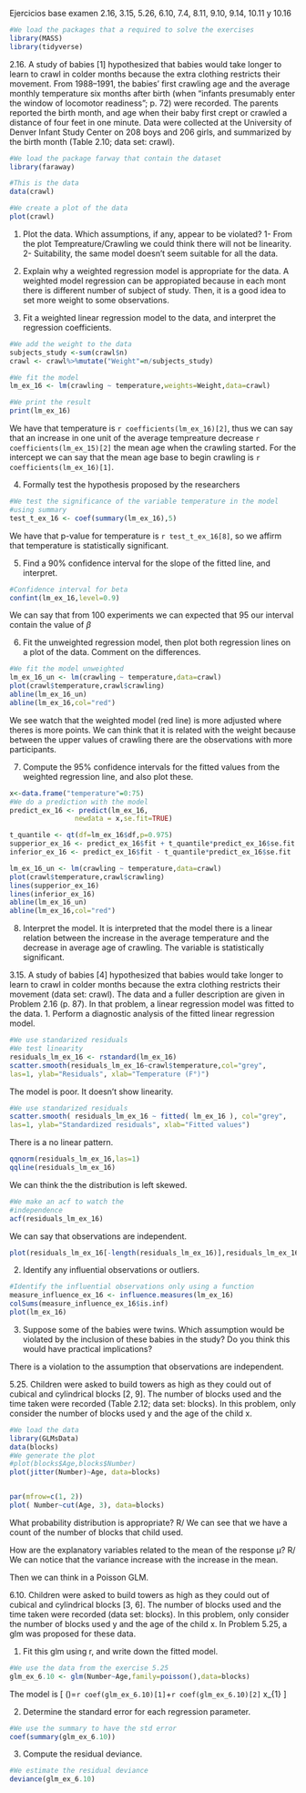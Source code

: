 Ejercicios base examen 2.16, 3.15, 5.26, 6.10, 7.4, 8.11, 9.10, 9.14, 10.11 y 10.16


```r
#We load the packages that a required to solve the exercises
library(MASS)
library(tidyverse)


```


2.16. A study of babies [1] hypothesized that babies would take longer to
learn to crawl in colder months because the extra clothing restricts their
movement. From 1988–1991, the babies’ first crawling age and the average
monthly temperature six months after birth (when “infants presumably enter the window of locomotor readiness”; p. 72) were recorded. The parents
reported the birth month, and age when their baby first crept or crawled a
distance of four feet in one minute. Data were collected at the University of
Denver Infant Study Center on 208 boys and 206 girls, and summarized by
the birth month (Table 2.10; data set: crawl).


```r
#We load the package farway that contain the dataset
library(faraway)

#This is the data
data(crawl)

#We create a plot of the data
plot(crawl)
```
1. Plot the data. Which assumptions, if any, appear to be violated?
1- From the plot Tempreature/Crawling we 
could think there will not be linearity. 
2- Suitability, the same model doesn't seem
suitable for all the data.

2. Explain why a weighted regression model is appropriate for the data.
A weighted model regression can be appropiated
because in each mont there is different number 
of subject of study. Then, it is a good idea to 
set more weight to some observations.

3. Fit a weighted linear regression model to the data, and interpret the
regression coefficients.

```r
#We add the weight to the data 
subjects_study <-sum(crawl$n)
crawl <- crawl%>%mutate("Weight"=n/subjects_study)

#We fit the model
lm_ex_16 <- lm(crawling ~ temperature,weights=Weight,data=crawl)

#We print the result
print(lm_ex_16)
```

We have that temperature is `r coefficients(lm_ex_16)[2]`, thus we can say 
that an increase in one unit of the average tempreature decrease `r coefficients(lm_ex_15)[2]`
the mean age when the crawling started. For the intercept we can say that the 
mean age base to begin crawling is `r coefficients(lm_ex_16)[1]`.


4. Formally test the hypothesis proposed by the researchers
```r
#We test the significance of the variable temperature in the model
#using summary
test_t_ex_16 <- coef(summary(lm_ex_16),5)
```

We have that p-value for temperature is `r test_t_ex_16[8]`, so we affirm that temperature
is statistically significant.


5. Find a 90% confidence interval for the slope of the fitted line, and
interpret.

```r
#Confidence interval for beta
confint(lm_ex_16,level=0.9)
```
We can say that from 100 experiments
we can expected that 95 our interval 
contain the value of $\beta$


6. Fit the unweighted regression model, then plot both regression lines on
a plot of the data. Comment on the differences.
```r
#We fit the model unweighted
lm_ex_16_un <- lm(crawling ~ temperature,data=crawl)
plot(crawl$temperature,crawl$crawling)
abline(lm_ex_16_un)
abline(lm_ex_16,col="red")
```

We see watch that the weighted model (red line)
is more adjusted where theres is more points.
We can think that it is related with the weight
because between the upper values of crawling there are the
observations with more participants.

7. Compute the 95% confidence intervals for the fitted values from the
weighted regression line, and also plot these.
```r
x<-data.frame("temperature"=0:75)
#We do a prediction with the model
predict_ex_16 <- predict(lm_ex_16,
                newdata = x,se.fit=TRUE)

t_quantile <- qt(df=lm_ex_16$df,p=0.975)
supperior_ex_16 <- predict_ex_16$fit + t_quantile*predict_ex_16$se.fit
inferior_ex_16 <- predict_ex_16$fit - t_quantile*predict_ex_16$se.fit

lm_ex_16_un <- lm(crawling ~ temperature,data=crawl)
plot(crawl$temperature,crawl$crawling)
lines(supperior_ex_16)
lines(inferior_ex_16)
abline(lm_ex_16_un)
abline(lm_ex_16,col="red")

```

8. Interpret the model.
It is interpreted that the model there is
a linear relation between the increase in the
average temperature and the decrease in average 
age of crawling. The variable is statistically 
significant. 



3.15. A study of babies [4] hypothesized that babies would take longer to
learn to crawl in colder months because the extra clothing restricts their
movement (data set: crawl). The data and a fuller description are given in
Problem 2.16 (p. 87). In that problem, a linear regression model was fitted
to the data.
1. Perform a diagnostic analysis of the fitted linear regression model.


```r
#We use standarized residuals
#We test linearity
residuals_lm_ex_16 <- rstandard(lm_ex_16)
scatter.smooth(residuals_lm_ex_16~crawl$temperature,col="grey",
las=1, ylab="Residuals", xlab="Temperature (F°)")
```
The model is poor. It doesn't show linearity.

```r
#We use standarized residuals
scatter.smooth( residuals_lm_ex_16 ~ fitted( lm_ex_16 ), col="grey",
las=1, ylab="Standardized residuals", xlab="Fitted values")
```
There is a no linear pattern.

```r
qqnorm(residuals_lm_ex_16,las=1)
qqline(residuals_lm_ex_16)
```

We can think the the distribution is 
left skewed.


```r
#We make an acf to watch the 
#independence
acf(residuals_lm_ex_16)

```

We can say that observations are independent.

```r
plot(residuals_lm_ex_16[-length(residuals_lm_ex_16)],residuals_lm_ex_16[-1])
```


2. Identify any influential observations or outliers.
```r
#Identify the influential observations only using a function
measure_influence_ex_16 <- influence.measures(lm_ex_16)
colSums(measure_influence_ex_16$is.inf)
plot(lm_ex_16)
```
3. Suppose some of the babies were twins. Which assumption would be
violated by the inclusion of these babies in the study? Do you think this
would have practical implications?

There is a violation to the assumption that observations are independent.



5.25. Children were asked to build towers as high as they could out of cubical
and cylindrical blocks [2, 9]. The number of blocks used and the time taken
were recorded (Table 2.12; data set: blocks). In this problem, only consider
the number of blocks used y and the age of the child x.

```r
#We load the data
library(GLMsData)
data(blocks)
#We generate the plot
#plot(blocks$Age,blocks$Number)
plot(jitter(Number)~Age, data=blocks)


par(mfrow=c(1, 2))
plot( Number~cut(Age, 3), data=blocks)
```

What probability distribution is appropriate?
R/ We can see that we have a count of the number
of blocks that child used. 

How are the explanatory variables related to the mean of the response
μ?
R/ We can notice that the variance increase
with the increase in the mean.

Then we can think in a Poisson GLM.




6.10. Children were asked to build towers as high as they could out of cubical
and cylindrical blocks [3, 6]. The number of blocks used and the time taken
were recorded (data set: blocks). In this problem, only consider the number
of blocks used y and the age of the child x. In Problem 5.25, a glm was
proposed for these data.


1. Fit this glm using r, and write down the fitted model.
```r
#We use the data from the exercise 5.25
glm_ex_6.10 <- glm(Number~Age,family=poisson(),data=blocks)

```

The model is
\[
\log(\mu)=`r coef(glm_ex_6.10)[1]`+`r coef(glm_ex_6.10)[2]` x_{1}
\]

2. Determine the standard error for each regression parameter.
```r
#We use the summary to have the std error
coef(summary(glm_ex_6.10))

```
3. Compute the residual deviance.
```r
#We estimate the residual deviance
deviance(glm_ex_6.10)

```